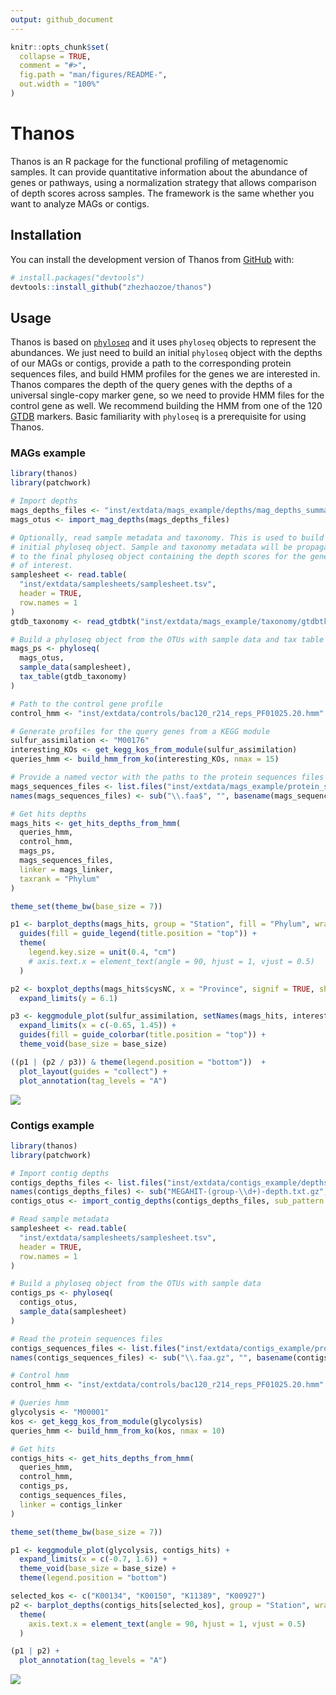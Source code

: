 ```yaml
---
output: github_document
---
```


<!-- README.md is generated from README.Rmd. Please edit that file -->

```r
knitr::opts_chunk$set(
  collapse = TRUE,
  comment = "#>",
  fig.path = "man/figures/README-",
  out.width = "100%"
)
```

# Thanos

<!-- badges: start -->
<!-- badges: end -->

Thanos is an R package for the functional profiling of metagenomic samples.
It can provide quantitative information about the abundance of genes or pathways, using a normalization strategy that allows comparison of depth scores across samples.
The framework is the same whether you want to analyze MAGs or contigs.

## Installation

You can install the development version of Thanos from [GitHub](https://github.com/) with:

``` r
# install.packages("devtools")
devtools::install_github("zhezhaozoe/thanos")
```

## Usage

Thanos is based on [`phyloseq`](https://joey711.github.io/phyloseq/) and it uses `phyloseq` objects to represent the abundances.
We just need to build an initial `phyloseq` object with the depths of our MAGs or contigs, provide a path to the corresponding protein sequences files, and build HMM profiles for the genes we are interested in.
Thanos compares the depth of the query genes with the depths of a universal single-copy marker gene, so we need to provide HMM files for the control gene as well. We recommend building the HMM from one of the 120 [GTDB](https://gtdb.ecogenomic.org/) markers.
Basic familiarity with `phyloseq` is a prerequisite for using Thanos.

### MAGs example

```r

library(thanos)
library(patchwork)

# Import depths
mags_depths_files <- "inst/extdata/mags_example/depths/mag_depths_summary.tsv"
mags_otus <- import_mag_depths(mags_depths_files)

# Optionally, read sample metadata and taxonomy. This is used to build an
# initial phyloseq object. Sample and taxonomy metadata will be propagated
# to the final phyloseq object containing the depth scores for the genes
# of interest.
samplesheet <- read.table(
  "inst/extdata/samplesheets/samplesheet.tsv",
  header = TRUE,
  row.names = 1
)
gtdb_taxonomy <- read_gtdbtk("inst/extdata/mags_example/taxonomy/gtdbtk_summary.tsv")

# Build a phyloseq object from the OTUs with sample data and tax table
mags_ps <- phyloseq(
  mags_otus,
  sample_data(samplesheet),
  tax_table(gtdb_taxonomy)
)

# Path to the control gene profile
control_hmm <- "inst/extdata/controls/bac120_r214_reps_PF01025.20.hmm"

# Generate profiles for the query genes from a KEGG module
sulfur_assimilation <- "M00176"
interesting_KOs <- get_kegg_kos_from_module(sulfur_assimilation)
queries_hmm <- build_hmm_from_ko(interesting_KOs, nmax = 15)

# Provide a named vector with the paths to the protein sequences files
mags_sequences_files <- list.files("inst/extdata/mags_example/protein_sequences", full.names = TRUE)
names(mags_sequences_files) <- sub("\\.faa$", "", basename(mags_sequences_files))

# Get hits depths
mags_hits <- get_hits_depths_from_hmm(
  queries_hmm,
  control_hmm,
  mags_ps,
  mags_sequences_files,
  linker = mags_linker,
  taxrank = "Phylum"
)

theme_set(theme_bw(base_size = 7))

p1 <- barplot_depths(mags_hits, group = "Station", fill = "Phylum", wrap = c("Gene", "Province")) +
  guides(fill = guide_legend(title.position = "top")) +
  theme(
    legend.key.size = unit(0.4, "cm")
    # axis.text.x = element_text(angle = 90, hjust = 1, vjust = 0.5)
  )

p2 <- boxplot_depths(mags_hits$cysNC, x = "Province", signif = TRUE, show.legend = FALSE) +
  expand_limits(y = 6.1)

p3 <- keggmodule_plot(sulfur_assimilation, setNames(mags_hits, interesting_KOs)) +
  expand_limits(x = c(-0.65, 1.45)) +
  guides(fill = guide_colorbar(title.position = "top")) +
  theme_void(base_size = base_size)

((p1 | (p2 / p3)) & theme(legend.position = "bottom"))  +
  plot_layout(guides = "collect") +
  plot_annotation(tag_levels = "A")

```

![](paper/figures/mags_second_patchwork.png)

### Contigs example

```r

library(thanos)
library(patchwork)

# Import contig depths
contigs_depths_files <- list.files("inst/extdata/contigs_example/depths/", full.names = T)
names(contigs_depths_files) <- sub("MEGAHIT-(group-\\d+)-depth.txt.gz", "\\1", basename(contigs_depths_files))
contigs_otus <- import_contig_depths(contigs_depths_files, sub_pattern = "MEGAHIT-group-\\d+-([^.]*).*", sub_replacement = "\\1")

# Read sample metadata
samplesheet <- read.table(
  "inst/extdata/samplesheets/samplesheet.tsv",
  header = TRUE,
  row.names = 1
)

# Build a phyloseq object from the OTUs with sample data
contigs_ps <- phyloseq(
  contigs_otus,
  sample_data(samplesheet)
)

# Read the protein sequences files
contigs_sequences_files <- list.files("inst/extdata/contigs_example/protein_sequences", full.names = T)
names(contigs_sequences_files) <- sub("\\.faa.gz", "", basename(contigs_sequences_files))

# Control hmm
control_hmm <- "inst/extdata/controls/bac120_r214_reps_PF01025.20.hmm"

# Queries hmm
glycolysis <- "M00001"
kos <- get_kegg_kos_from_module(glycolysis)
queries_hmm <- build_hmm_from_ko(kos, nmax = 10)

# Get hits
contigs_hits <- get_hits_depths_from_hmm(
  queries_hmm,
  control_hmm,
  contigs_ps,
  contigs_sequences_files,
  linker = contigs_linker
)

theme_set(theme_bw(base_size = 7))

p1 <- keggmodule_plot(glycolysis, contigs_hits) +
  expand_limits(x = c(-0.7, 1.6)) +
  theme_void(base_size = base_size) +
  theme(legend.position = "bottom")

selected_kos <- c("K00134", "K00150", "K11389", "K00927")
p2 <- barplot_depths(contigs_hits[selected_kos], group = "Station", wrap = "Gene") +
  theme(
    axis.text.x = element_text(angle = 90, hjust = 1, vjust = 0.5)
  )

(p1 | p2) +
  plot_annotation(tag_levels = "A")

```

![](paper/figures/contigs_second_patchwork.png)
